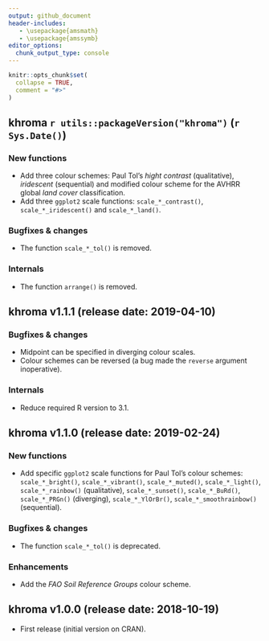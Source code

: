```yaml
---
output: github_document
header-includes:
   - \usepackage{amsmath}
   - \usepackage{amssymb}
editor_options: 
  chunk_output_type: console
---
```


<!-- NEWS.md is generated from NEWS.Rmd. Please edit that file -->

```r
knitr::opts_chunk$set(
  collapse = TRUE,
  comment = "#>"
)
```

## khroma `r utils::packageVersion("khroma")` (`r Sys.Date()`)
### New functions
* Add three colour schemes: Paul Tol's *hight contrast* (qualitative), *iridescent* (sequential) and modified colour scheme for the AVHRR global *land cover* classification.
* Add three `ggplot2` scale functions: `scale_*_contrast()`, `scale_*_iridescent()` and `scale_*_land()`.

### Bugfixes & changes
* The function `scale_*_tol()` is removed.

### Internals
* The function `arrange()` is removed.

## khroma v1.1.1 (release date: 2019-04-10)
### Bugfixes & changes
* Midpoint can be specified in diverging colour scales.
* Colour schemes can be reversed (a bug made the `reverse` argument inoperative).

### Internals
* Reduce required R version to 3.1.

## khroma v1.1.0 (release date: 2019-02-24)
### New functions
* Add specific `ggplot2` scale functions for Paul Tol's colour schemes: `scale_*_bright()`, `scale_*_vibrant()`, `scale_*_muted()`, `scale_*_light()`, `scale_*_rainbow()` (qualitative), `scale_*_sunset()`, `scale_*_BuRd()`, `scale_*_PRGn()` (diverging), `scale_*_YlOrBr()`, `scale_*_smoothrainbow()` (sequential).

### Bugfixes & changes
* The function `scale_*_tol()` is deprecated.

### Enhancements
* Add the *FAO Soil Reference Groups* colour scheme.

## khroma v1.0.0 (release date: 2018-10-19)

* First release (initial version on CRAN).
